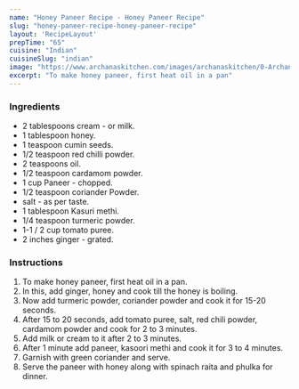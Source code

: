 ---
name: "Honey Paneer Recipe - Honey Paneer Recipe"
slug: "honey-paneer-recipe-honey-paneer-recipe"
layout: 'RecipeLayout'
prepTime: "65"
cuisine: "Indian"
cuisineSlug: "indian"
image: "https://www.archanaskitchen.com/images/archanaskitchen/0-Archanas-Kitchen-Recipes/2016/1-Archana/Quick_Honeyed_Paneer_Recipe-1.jpg"
excerpt: "To make honey paneer, first heat oil in a pan"
---

### Ingredients

-  2 tablespoons cream - or milk.
-  1 tablespoon honey.
-  1 teaspoon cumin seeds.
-  1/2 teaspoon red chilli powder.
-  2 teaspoons oil.
-  1/2 teaspoon cardamom powder.
- 1 cup Paneer - chopped.
-  1/2 teaspoon coriander Powder.
-  salt - as per taste.
-  1 tablespoon Kasuri methi.
-  1/4 teaspoon turmeric powder.
-  1-1 / 2 cup tomato puree.
-  2 inches ginger - grated.

### Instructions

1. To make honey paneer, first heat oil in a pan.
1. In this, add ginger, honey and cook till the honey is boiling.
1. Now add turmeric powder, coriander powder and cook it for 15-20 seconds.
1. After 15 to 20 seconds, add tomato puree, salt, red chili powder, cardamom powder and cook for 2 to 3 minutes.
1. Add milk or cream to it after 2 to 3 minutes.
1. After 1 minute add paneer, kasoori methi and cook it for 3 to 4 minutes.
1. Garnish with green coriander and serve.
1. Serve the paneer with honey along with spinach raita and phulka for dinner.
